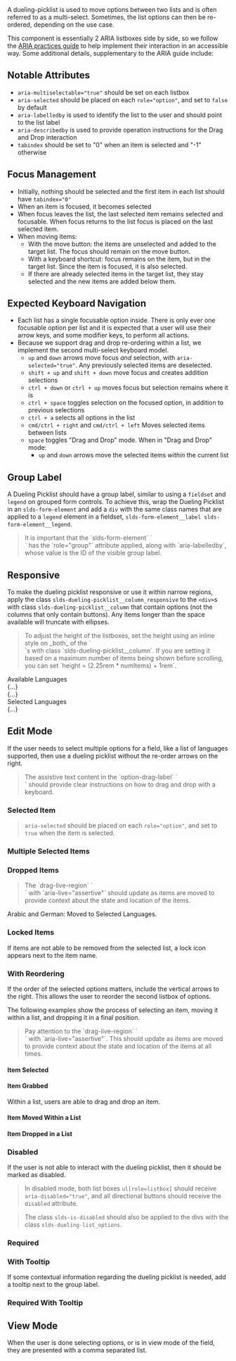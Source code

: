 
<div className="doc lead">
  A dueling-picklist is used to move options between two lists and is often referred to as a multi-select. Sometimes, the list options can then be re-ordered, depending on the use case.
</div>

<Example title="Dueling Picklist with Reorder">
  <MultiSelect dataSet={DefaultSnapShot} />
</Example>

This component is essentially 2 ARIA listboxes side by side, so we follow the [ARIA practices guide](https://www.w3.org/TR/wai-aria-practices/#Listbox) to help implement their interaction in an accessible way. Some additional details, supplementary to the ARIA guide include:

## Notable Attributes
- `aria-multiselectable="true"` should be set on each listbox
- `aria-selected` should be placed on each `role="option"`, and set to `false` by default
- `aria-labelledby` is used to identify the list to the user and should point to the list label
- `aria-describedby` is used to provide operation instructions for the Drag and Drop interaction
- `tabindex` should be set to "0" when an item is selected and "-1" otherwise

## Focus Management
- Initially, nothing should be selected and the first item in each list should have `tabindex="0"`
- When an item is focused, it becomes selected
- When focus leaves the list, the last selected item remains selected and focusable. When focus returns to the list focus is placed on the last selected item.
- When moving items:
  - With the move button: the items are unselected and added to the target list. The focus should remain on the move button.
  - With a keyboard shortcut: focus remains on the item, but in the target list. Since the item is focused, it is also selected.
  - If there are already selected items in the target list, they stay selected and the new items are added below them.

## Expected Keyboard Navigation
- Each list has a single focusable option inside. There is only ever one focusable option per list and it is expected that a user will use their arrow keys, and some modifier keys, to perform all actions.
- Because we support drag and drop re-ordering within a list, we implement the second multi-select keyboard model.
  - `up` and `down` arrows move focus _and_ selection, with `aria-selected="true"`. Any previously selected items are deselected.
  - `shift + up` and `shift + down` move focus and creates addition selections
  - `ctrl + down` or `ctrl + up` moves focus but selection remains where it is
  - `ctrl + space` toggles selection on the focused option, in addition to previous selections
  - `ctrl + a` selects all options in the list
  - `cmd/ctrl + right` and `cmd/ctrl + left` Moves selected items between lists
  - `space` toggles "Drag and Drop" mode. When in "Drag and Drop" mode:
    - `up` and `down` arrows move the selected items _within_ the current list

## Group Label

A Dueling Picklist should have a group label, similar to using a `fieldset` and `legend` on grouped form controls. To achieve this, wrap the Dueling Picklist in an `slds-form-element` and add a `div` with the same class names that are applied to a `legend` element in a fieldset, `slds-form-element__label slds-form-element__legend`.

<Blockquote header="Labeling the group" type="a11y">
  It is important that the `slds-form-element` `<div>` has the `role="group"` attribute applied, along with `aria-labelledby`, whose value is the ID of the visible group label.
</Blockquote>

<Example title="Dueling Picklist With Group Label">
  <CodeView>
    <MultiSelect dataSet={DefaultSnapShot} />
  </CodeView>
</Example>

## Responsive

To make the dueling picklist responsive or use it within narrow regions, apply the class `slds-dueling-picklist__column_responsive` to the `<div>`s with class `slds-dueling-picklist__column` that contain options (not the columns that only contain buttons). Any items longer than the space available will truncate with ellipses.

<Example title="Dueling Picklist Responsive">
  <CodeView>
    <MultiSelect dataSet={CountriesSnapshot} noReorder isResponsive />
  </CodeView>
</Example>

<Blockquote header="Adjusting Height" type="note">
  To adjust the height of the listboxes, set the height using an inline style on _both_ of the `<div>`s with class `slds-dueling-picklist__column`. If you are setting it based on a maximum number of items being shown before scrolling, you can set `height = (2.25rem * numItems) + 1rem`.
</Blockquote>

<CodeBlock toggleCode={false}>
  <div className="slds-dueling-list">
    <div className="slds-dueling-list__column">
      <span className="slds-form-element__label" id="label-1">Available Languages</span>
      <div className="slds-dueling-list__options" style={{height: '10rem'}}>
        {...}
      </div>
    </div>
    <div className="slds-dueling-list__column">
      {...}
    </div>
    <div className="slds-dueling-list__column">
      <span className="slds-form-element__label" id="label-2">Selected Languages</span>
      <div className="slds-dueling-list__options" style={{height: '10rem'}}>
        {...}
      </div>
    </div>
  </div>
</CodeBlock>

## Edit Mode

If the user needs to select multiple options for a field, like a list of languages supported, then use a dueling picklist without the re-order arrows on the right.

<Blockquote header="Helpful Assistive Text" type="a11y">
  The assistive text content in the `option-drag-label` `<div>` should provide clear instructions on how to drag and drop with a keyboard.
</Blockquote>

<Example title="Dueling Picklist">
  <CodeView>
    <MultiSelect dataSet={CountriesSnapshot} noReorder />
  </CodeView>
</Example>

### Selected Item

<Blockquote header="Aria Selected" type="a11y">
  <code className="doc">aria-selected</code> should be placed on each <code className="doc">role="option"</code>, and set to <code className="doc">true</code> when the item is selected.
</Blockquote>

<Example title="Dueling Picklist with Item Selected">
  <CodeView>
    <MultiSelect dataSet={SelectedCountriesSnapshot} noReorder />
  </CodeView>
</Example>

### Multiple Selected Items

<Example title="Dueling Picklist with Multiple Items Selected">
  <CodeView>
    <MultiSelect dataSet={MultipleSelectedCountriesSnapshot} noReorder />
  </CodeView>
</Example>

### Dropped Items

<Blockquote type="a11y" header="Aria Live">
  The `drag-live-region` `<div>` with `aria-live="assertive"` should update as items are moved to provide context about the state and location of the items.
</Blockquote>

<CodeBlock toggleCode={false}>
  <div className="slds-dueling-list">
    <div className="slds-assistive-text" id="drag-live-region" aria-live="assertive">
      Arabic and German: Moved to Selected Languages.
    </div>
  </div>
</CodeBlock>

<Example title="Dueling Picklist with Items Dropped">
  <CodeView>
    <MultiSelect dataSet={DroppedCountriesSnapshot} noReorder />
  </CodeView>
</Example>

### Locked Items

If items are not able to be removed from the selected list, a lock icon appears next to the item name.

<Example title="Dueling Picklist with a Locked Item">
  <CodeView>
    <MultiSelect dataSet={LockedSnapShot} noReorder />
  </CodeView>
</Example>

### With Reordering

If the order of the selected options matters, include the vertical arrows to the right. This allows the user to reorder the second listbox of options.

<Example title="Dueling Picklist with Reoder Active">
  <CodeView>
    <MultiSelect dataSet={DefaultSnapShot} />
  </CodeView>
</Example>

The following examples show the process of selecting an item, moving it within a list, and dropping it in a final position.

<Blockquote type="a11y" header="Aria Live">
  Pay attention to the `drag-live-region` `<div>` with `aria-live="assertive"`. This should update as items are moved to provide context about the state and location of the items at all times.
</Blockquote>

#### Item Selected

<Example title="Dueling Picklist with Reoder Active Item Selected">
  <CodeView>
    <MultiSelect dataSet={SelectedSnapShot} />
  </CodeView>
</Example>

#### Item Grabbed

Within a list, users are able to drag and drop an item.

<Example title="Dueling Picklist with Reoder Active Item Grabbed">
  <CodeView>
    <MultiSelect dataSet={GrabbedSnapShot} />
  </CodeView>
</Example>

#### Item Moved Within a List

<Example title="Dueling Picklist with Reoder Active Item Moved within List">
  <CodeView>
    <MultiSelect dataSet={MovedInSnapShot} />
  </CodeView>
</Example>

#### Item Dropped in a List

<Example title="Dueling Picklist with Reoder Active Item Dropped">
  <CodeView>
    <MultiSelect dataSet={DroppedSnapShot} />
  </CodeView>
</Example>

### Disabled

If the user is not able to interact with the dueling picklist, then it should be marked as disabled.

<Blockquote type="a11y" header="Aria Disabled">
  In disabled mode, both list boxes <code className="doc">ul[role=listbox]</code> should receive <code className="doc">aria-disabled="true"</code>, and all directional buttons should receive the <code className="doc">disabled</code> attribute.
</Blockquote>

<Blockquote type="note" header="Utility Class">
  The class <code className="doc">slds-is-disabled</code> should also be applied to the divs with the class <code className="doc">slds-dueling-list_options</code>.
</Blockquote>

<Example title="Dueling Picklist Disabled">
  <CodeView>
    <MultiSelect dataSet={DisabledSnapShot} disabled />
  </CodeView>
</Example>

### Required

<Example title="Dueling Picklist with Required Indicator">
  <CodeView>
    <MultiSelect dataSet={DefaultSnapShot} isRequired />
  </CodeView>
</Example>

### With Tooltip

If some contextual information regarding the dueling picklist is needed, add a tooltip next to the group label.

<Example title="Dueling Picklist with Tooltip">
  <CodeView>
    <Demo>
      <MultiSelect dataSet={DefaultSnapShot} hasTooltip />
    </Demo>
  </CodeView>
</Example>

### Required With Tooltip

<Example title="Dueling Picklist with Required Indicator and Tooltip">
  <CodeView>
    <Demo>
      <MultiSelect dataSet={DefaultSnapShot} isRequired hasTooltip />
    </Demo>
  </CodeView>
</Example>

## View Mode

When the user is done selecting options, or is in view mode of the field, they are presented with a comma separated list.

<Example title="Dueling Picklist in View Mode">
  <CodeView>
    <MultiSelectViewMode />
  </CodeView>
</Example>
